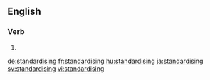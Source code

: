 ==English==

===Verb===
{{head|en|present participle}}

# {{present participle of|standardise|lang=en}}

[[de:standardising]]
[[fr:standardising]]
[[hu:standardising]]
[[ja:standardising]]
[[sv:standardising]]
[[vi:standardising]]